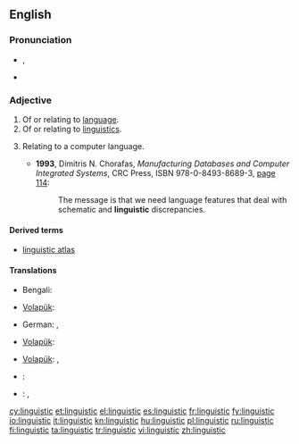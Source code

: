 ==English==

===Pronunciation===
* {{IPA|/lɪŋˈɡwɪstɪk/}}, {{SAMPA|/lIN"gwIstIk/}}
* {{audio|en-us-linguistic.ogg|Audio (US)}}

===Adjective===
{{en-adj|-}}

# Of or relating to [[language]].
# Of or relating to [[linguistics]].
# {{computing}} Relating to a computer language.
#* '''1993''', Dimitris N. Chorafas, ''Manufacturing Databases and Computer Integrated Systems'', CRC Press, ISBN 978-0-8493-8689-3, [http://books.google.com/books?id=ttMdfFpo7uYC&pg=PA114&vq=linguistic page 114]:
#*: The message is that we need language features that deal with schematic and '''linguistic''' discrepancies.

====Derived terms====
* [[linguistic atlas]]

====Translations====
{{trans-top|Relating to human language}}
* Bengali: {{t-|bn|ভাষাবৈজ্ঞানিক|tr=bhashaboigganik|sc=Beng|xs=Bengali}}
{{trans-mid}}
* [[Volapük]]: {{t|vo|pükik}}
{{trans-bottom}}

{{trans-top|Relating to linguistics}}
* German: {{t|de|linguistisch}}, {{t|de|sprachwissenschaftlich}}
{{trans-mid}}
* [[Volapük]]: {{t|vo|pükavik}}
{{trans-bottom}}

{{trans-top|Relating to computer languages}}
{{trans-mid}}
* [[Volapük]]: {{t|vo|nünömapükik}}, {{t|vo|programelapükik}}
{{trans-bottom}}

{{checktrans-top}}
* {{ttbc|hy}}: {{t-|hy|լեզվաբանական|tr=lezvabanakan}}
{{trans-mid}}
* {{ttbc|el}}: {{t+|el|γλωσσολογικός}}, {{t+|el|γλωσσικός}}
{{trans-bottom}}

[[cy:linguistic]]
[[et:linguistic]]
[[el:linguistic]]
[[es:linguistic]]
[[fr:linguistic]]
[[fy:linguistic]]
[[io:linguistic]]
[[it:linguistic]]
[[kn:linguistic]]
[[hu:linguistic]]
[[pl:linguistic]]
[[ru:linguistic]]
[[fi:linguistic]]
[[ta:linguistic]]
[[tr:linguistic]]
[[vi:linguistic]]
[[zh:linguistic]]